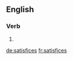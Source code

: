 
==English==

===Verb===
{{head|en}}

# {{en-third-person singular of|satisfice}}

[[de:satisfices]]
[[fr:satisfices]]